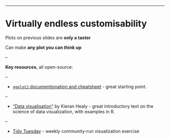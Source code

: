 
---

# Virtually endless customisability

Plots on previous slides are __only a taster__

Can make __any plot you can think up__

--

__Key resources__, all open-source:

--

* [`ggplot2` documentionation and cheatsheet](https://ggplot2.tidyverse.org/) - great starting point.

--

* ["Data visualisation"](https://socviz.co/) by Kieran Healy - great introductory text on the science of data visualization, with examples in R.

--

* [Tidy Tuesday](https://github.com/rfordatascience/tidytuesday) - weekly community-run visualization exercise
